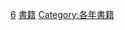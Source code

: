 {{Commonscat|1976 books}}

[[Category:1970年代書籍|6]]
[[Category:1976年作品|書籍]]
[[Category:各年書籍|Category:各年書籍]]